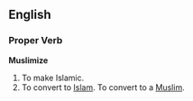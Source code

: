 ==English==

===Proper Verb===
'''Muslimize'''

#To make Islamic.
#To convert to [[Islam]]. To convert to a [[Muslim]].